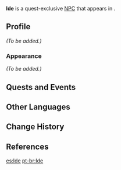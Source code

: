 {{Meta
<!-- REMOVE THIS TEMPLATE AFTER ADDING MISSING INFO -->
|missing_NPC_profile  = yes
}}
{{Character Infobox
|type             = Quest NPC
|image            = NPC Ide.png
|realname         = 
|region           = Inazuma
|location         = Inazuma
|affiliation      = Tenryou Commission
|title            = Tenryou Commission Member
|voiceEN          = [[imdb:nm10004194|Kevin Thelwell]]<ref>Twitter: [https://twitter.com/KevinDThelwell/status/1509648733650173954 EN VA Self Announcement]</ref>
|voiceCN          = 
|voiceJP          = 
}}
'''Ide''' is a quest-exclusive [[NPC]] that appears in {{Quest|The Firmiana Leaf Falls}}.

==Profile==
<!-- detailed story/lore information goes here -->
''(To be added.)''

===Appearance===
''(To be added.)''

==Quests and Events==
{{Quests and Events}}

==Other Languages==
{{Other Languages
|default_hidden = 1
|en      = Ide
|zhs     = 井手
|zhs_rm  = Jǐngshǒu
|zht     = 井手
|zht_rm  = Jǐngshǒu
|ja      = 井手
|ja_rm   = Ide
|ko      = 이데
|es      = Ide
|fr      = Ide
|ru      = Идэ
|th      = Ide
|vi      = Ide
|de      = Ide
|id      = Ide
|pt      = Ide
|tr      = Ide
|it      = Ide
}}

==Change History==
{{Change History|2.6}}

==References==
{{Reflist}}

[[es:Ide]]
[[pt-br:Ide]]